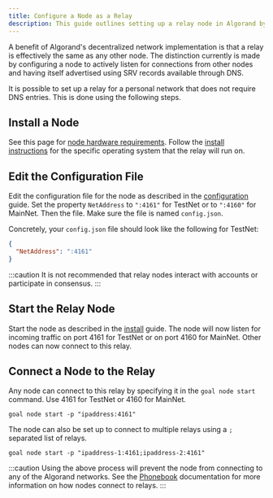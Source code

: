 ```yaml
---
title: Configure a Node as a Relay
description: This guide outlines setting up a relay node in Algorand by configuring NetAddress in config.json and connecting other nodes via goal node start. Relay nodes should avoid account interaction or consensus participation.
---
```


A benefit of Algorand's decentralized network implementation is that a relay is effectively the same as any other node. The distinction currently is made by configuring a node to actively listen for connections from other nodes and having itself advertised using SRV records available through DNS.

It is possible to set up a relay for a personal network that does not require DNS entries. This is done using the following steps.

## Install a Node

See this page for [node hardware requirements](/nodes/installation/manual-installation#hardware-requirements).
Follow the [install instructions](/nodes/installation/manual-installation) for the specific operating system that the relay will run on.

## Edit the Configuration File

Edit the configuration file for the node as described in the [configuration](/nodes/reference/config-settings) guide. Set the property `NetAddress` to `":4161"` for TestNet or to `":4160"` for MainNet. Then the file. Make sure the file is named `config.json`.

Concretely, your `config.json` file should look like the following for TestNet:

```json
{
  "NetAddress": ":4161"
}
```

:::caution
It is not recommended that relay nodes interact with accounts or participate in consensus.
:::

## Start the Relay Node

Start the node as described in the [install](/nodes/installation/manual-installation) guide. The node will now listen for incoming traffic on port 4161 for TestNet or on port 4160 for MainNet. Other nodes can now connect to this relay.

## Connect a Node to the Relay

Any node can connect to this relay by specifying it in the `goal node start` command. Use 4161 for TestNet or 4160 for MainNet.

```
goal node start -p "ipaddress:4161"
```

The node can also be set up to connect to multiple relays using a `;` separated list of relays.

```
goal node start -p "ipaddress-1:4161;ipaddress-2:4161"
```

:::caution
Using the above process will prevent the node from connecting to any of the Algorand networks. See the [Phonebook](https://developer.algorand.org/docs/run-a-node/reference/artifacts/?from_query=phonebook#phonebookjson) documentation for more information on how nodes connect to relays.
:::
